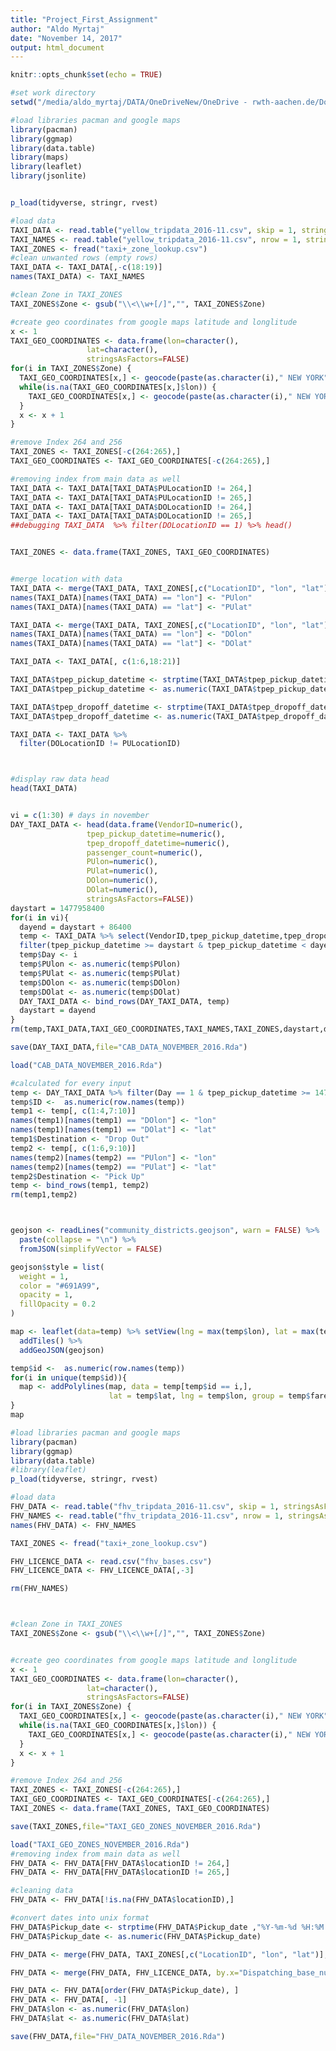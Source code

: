 ```yaml
---
title: "Project_First_Assignment"
author: "Aldo Myrtaj"
date: "November 14, 2017"
output: html_document
---
```


```r
knitr::opts_chunk$set(echo = TRUE)
```

```r

#set work directory
setwd("/media/aldo_myrtaj/DATA/OneDriveNew/OneDrive - rwth-aachen.de/Documents/RWTH/3rd_Semester/ws17/Data Visualisation and Analytics/RStudioDirectory/Project")

#load libraries pacman and google maps
library(pacman)
library(ggmap)
library(data.table)
library(maps)
library(leaflet)
library(jsonlite)


p_load(tidyverse, stringr, rvest)

#load data
TAXI_DATA <- read.table("yellow_tripdata_2016-11.csv", skip = 1, stringsAsFactors = FALSE, sep = ",")
TAXI_NAMES <- read.table("yellow_tripdata_2016-11.csv", nrow = 1, stringsAsFactors = FALSE, sep = ",")
TAXI_ZONES <- fread("taxi+_zone_lookup.csv")
#clean unwanted rows (empty rows)
TAXI_DATA <- TAXI_DATA[,-c(18:19)]
names(TAXI_DATA) <- TAXI_NAMES

#clean Zone in TAXI_ZONES
TAXI_ZONES$Zone <- gsub("\\<\\w+[/]","", TAXI_ZONES$Zone)

#create geo coordinates from google maps latitude and longlitude 
x <- 1
TAXI_GEO_COORDINATES <- data.frame(lon=character(), 
                 lat=character(),
                 stringsAsFactors=FALSE) 
for(i in TAXI_ZONES$Zone) {
  TAXI_GEO_COORDINATES[x,] <- geocode(paste(as.character(i)," NEW YORK"))
  while(is.na(TAXI_GEO_COORDINATES[x,]$lon)) {
    TAXI_GEO_COORDINATES[x,] <- geocode(paste(as.character(i)," NEW YORK"))
  }
  x <- x + 1
}

#remove Index 264 and 256
TAXI_ZONES <- TAXI_ZONES[-c(264:265),]
TAXI_GEO_COORDINATES <- TAXI_GEO_COORDINATES[-c(264:265),]

#removing index from main data as well
TAXI_DATA <- TAXI_DATA[TAXI_DATA$PULocationID != 264,]
TAXI_DATA <- TAXI_DATA[TAXI_DATA$PULocationID != 265,]
TAXI_DATA <- TAXI_DATA[TAXI_DATA$DOLocationID != 264,]
TAXI_DATA <- TAXI_DATA[TAXI_DATA$DOLocationID != 265,]
##debugging TAXI_DATA  %>% filter(DOLocationID == 1) %>% head()


TAXI_ZONES <- data.frame(TAXI_ZONES, TAXI_GEO_COORDINATES)


#merge location with data
TAXI_DATA <- merge(TAXI_DATA, TAXI_ZONES[,c("LocationID", "lon", "lat")], by.x="PULocationID", by.y="LocationID", all.x= TRUE)
names(TAXI_DATA)[names(TAXI_DATA) == "lon"] <- "PUlon"
names(TAXI_DATA)[names(TAXI_DATA) == "lat"] <- "PUlat"

TAXI_DATA <- merge(TAXI_DATA, TAXI_ZONES[,c("LocationID", "lon", "lat")], by.x="DOLocationID", by.y="LocationID", all.x= TRUE)
names(TAXI_DATA)[names(TAXI_DATA) == "lon"] <- "DOlon"
names(TAXI_DATA)[names(TAXI_DATA) == "lat"] <- "DOlat"

TAXI_DATA <- TAXI_DATA[, c(1:6,18:21)]

TAXI_DATA$tpep_pickup_datetime <- strptime(TAXI_DATA$tpep_pickup_datetime ,"%Y-%m-%d %H:%M:%S")
TAXI_DATA$tpep_pickup_datetime <- as.numeric(TAXI_DATA$tpep_pickup_datetime)

TAXI_DATA$tpep_dropoff_datetime <- strptime(TAXI_DATA$tpep_dropoff_datetime ,"%Y-%m-%d %H:%M:%S")
TAXI_DATA$tpep_dropoff_datetime <- as.numeric(TAXI_DATA$tpep_dropoff_datetime)

TAXI_DATA <- TAXI_DATA %>%
  filter(DOLocationID != PULocationID)



#display raw data head
head(TAXI_DATA)


vi = c(1:30) # days in november
DAY_TAXI_DATA <- head(data.frame(VendorID=numeric(),
                 tpep_pickup_datetime=numeric(),
                 tpep_dropoff_datetime=numeric(),
                 passenger_count=numeric(),
                 PUlon=numeric(),
                 PUlat=numeric(),
                 DOlon=numeric(),
                 DOlat=numeric(),
                 stringsAsFactors=FALSE))
daystart = 1477958400
for(i in vi){
  dayend = daystart + 86400
  temp <- TAXI_DATA %>% select(VendorID,tpep_pickup_datetime,tpep_dropoff_datetime,passenger_count,PUlon,PUlat,DOlon,DOlat)  %>%
  filter(tpep_pickup_datetime >= daystart & tpep_pickup_datetime < dayend)
  temp$Day <- i
  temp$PUlon <- as.numeric(temp$PUlon)
  temp$PUlat <- as.numeric(temp$PUlat)
  temp$DOlon <- as.numeric(temp$DOlon)
  temp$DOlat <- as.numeric(temp$DOlat)
  DAY_TAXI_DATA <- bind_rows(DAY_TAXI_DATA, temp)
  daystart = dayend
}
rm(temp,TAXI_DATA,TAXI_GEO_COORDINATES,TAXI_NAMES,TAXI_ZONES,daystart,dayend,i,vi,x)

save(DAY_TAXI_DATA,file="CAB_DATA_NOVEMBER_2016.Rda")

load("CAB_DATA_NOVEMBER_2016.Rda")

#calculated for every input
temp <- DAY_TAXI_DATA %>% filter(Day == 1 & tpep_pickup_datetime >= 1478001600 & tpep_pickup_datetime < 1478005200 & PUlon == DOlon & PUlat == DOlat)
temp$ID <-  as.numeric(row.names(temp))
temp1 <- temp[, c(1:4,7:10)]
names(temp1)[names(temp1) == "DOlon"] <- "lon"
names(temp1)[names(temp1) == "DOlat"] <- "lat"
temp1$Destination <- "Drop Out"
temp2 <- temp[, c(1:6,9:10)]
names(temp2)[names(temp2) == "PUlon"] <- "lon"
names(temp2)[names(temp2) == "PUlat"] <- "lat"
temp2$Destination <- "Pick Up"
temp <- bind_rows(temp1, temp2)
rm(temp1,temp2)



geojson <- readLines("community_districts.geojson", warn = FALSE) %>%
  paste(collapse = "\n") %>%
  fromJSON(simplifyVector = FALSE)

geojson$style = list(
  weight = 1,
  color = "#691A99",
  opacity = 1,
  fillOpacity = 0.2
)

map <- leaflet(data=temp) %>% setView(lng = max(temp$lon), lat = max(temp$lat), zoom = 6) %>%
  addTiles() %>%
  addGeoJSON(geojson) 

temp$id <-  as.numeric(row.names(temp))
for(i in unique(temp$id)){
  map <- addPolylines(map, data = temp[temp$id == i,], 
                      lat = temp$lat, lng = temp$lon, group = temp$fare_id, color = temp$VendorID)
}
map
```

```r
#load libraries pacman and google maps
library(pacman)
library(ggmap)
library(data.table)
#library(leaflet)
p_load(tidyverse, stringr, rvest)

#load data
FHV_DATA <- read.table("fhv_tripdata_2016-11.csv", skip = 1, stringsAsFactors = FALSE, sep = ",")
FHV_NAMES <- read.table("fhv_tripdata_2016-11.csv", nrow = 1, stringsAsFactors = FALSE, sep = ",")
names(FHV_DATA) <- FHV_NAMES

TAXI_ZONES <- fread("taxi+_zone_lookup.csv")

FHV_LICENCE_DATA <- read.csv("fhv_bases.csv")
FHV_LICENCE_DATA <- FHV_LICENCE_DATA[,-3]

rm(FHV_NAMES)



#clean Zone in TAXI_ZONES
TAXI_ZONES$Zone <- gsub("\\<\\w+[/]","", TAXI_ZONES$Zone)


#create geo coordinates from google maps latitude and longlitude 
x <- 1
TAXI_GEO_COORDINATES <- data.frame(lon=character(), 
                 lat=character(),
                 stringsAsFactors=FALSE) 
for(i in TAXI_ZONES$Zone) {
  TAXI_GEO_COORDINATES[x,] <- geocode(paste(as.character(i)," NEW YORK"))
  while(is.na(TAXI_GEO_COORDINATES[x,]$lon)) {
    TAXI_GEO_COORDINATES[x,] <- geocode(paste(as.character(i)," NEW YORK"))
  }
  x <- x + 1
}

#remove Index 264 and 256
TAXI_ZONES <- TAXI_ZONES[-c(264:265),]
TAXI_GEO_COORDINATES <- TAXI_GEO_COORDINATES[-c(264:265),]
TAXI_ZONES <- data.frame(TAXI_ZONES, TAXI_GEO_COORDINATES)

save(TAXI_ZONES,file="TAXI_GEO_ZONES_NOVEMBER_2016.Rda")

load("TAXI_GEO_ZONES_NOVEMBER_2016.Rda")
#removing index from main data as well
FHV_DATA <- FHV_DATA[FHV_DATA$locationID != 264,]
FHV_DATA <- FHV_DATA[FHV_DATA$locationID != 265,]

#cleaning data
FHV_DATA <- FHV_DATA[!is.na(FHV_DATA$locationID),]

#convert dates into unix format 
FHV_DATA$Pickup_date <- strptime(FHV_DATA$Pickup_date ,"%Y-%m-%d %H:%M:%S")
FHV_DATA$Pickup_date <- as.numeric(FHV_DATA$Pickup_date)

FHV_DATA <- merge(FHV_DATA, TAXI_ZONES[,c("LocationID", "lon", "lat")], by.x="locationID", by.y="LocationID", all.x= TRUE)

FHV_DATA <- merge(FHV_DATA, FHV_LICENCE_DATA, by.x="Dispatching_base_num", by.y="base_number", all.x= TRUE)

FHV_DATA <- FHV_DATA[order(FHV_DATA$Pickup_date), ]
FHV_DATA <- FHV_DATA[, -1]
FHV_DATA$lon <- as.numeric(FHV_DATA$lon)
FHV_DATA$lat <- as.numeric(FHV_DATA$lat)

save(FHV_DATA,file="FHV_DATA_NOVEMBER_2016.Rda")




```